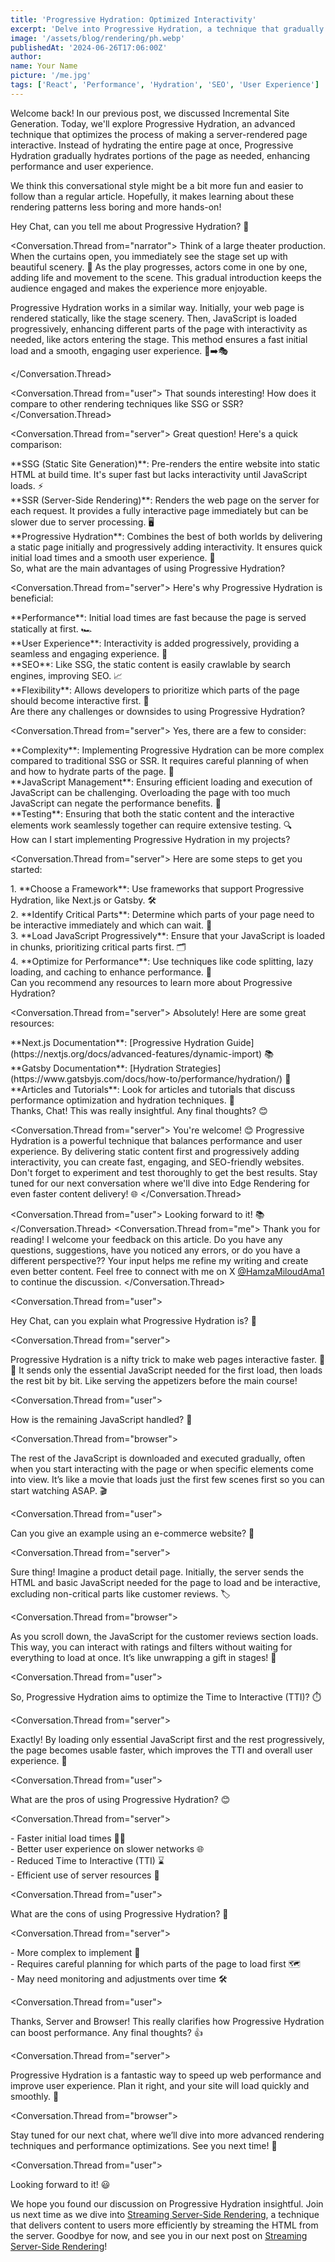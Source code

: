 ```yaml
---
title: 'Progressive Hydration: Optimized Interactivity'
excerpt: 'Delve into Progressive Hydration, a technique that gradually hydrates portions of the page for improved performance.'
image: '/assets/blog/rendering/ph.webp'
publishedAt: '2024-06-26T17:06:00Z'
author:
name: Your Name
picture: '/me.jpg'
tags: ['React', 'Performance', 'Hydration', 'SEO', 'User Experience']
---
```


Welcome back! In our previous post, we discussed Incremental Site Generation. Today, we'll explore Progressive Hydration, an advanced technique that optimizes the process of making a server-rendered page interactive. Instead of hydrating the entire page at once, Progressive Hydration gradually hydrates portions of the page as needed, enhancing performance and user experience.

We think this conversational style might be a bit more fun and easier to follow than a regular article. Hopefully, it makes learning about these rendering patterns less boring and more hands-on!

<Conversation>
<Conversation.Thread from="user">
Hey Chat, can you tell me about Progressive Hydration? 🤔
</Conversation.Thread>

<Conversation.Thread from="narrator">
Think of a large theater production. When the curtains open, you immediately see the stage set up with beautiful scenery. 🌟 As the play progresses, actors come in one by one, adding life and movement to the scene. This gradual introduction keeps the audience engaged and makes the experience more enjoyable.

Progressive Hydration works in a similar way. Initially, your web page is rendered statically, like the stage scenery. Then, JavaScript is loaded progressively, enhancing different parts of the page with interactivity as needed, like actors entering the stage. This method ensures a fast initial load and a smooth, engaging user experience. 📜➡️🎭

</Conversation.Thread>

<Conversation.Thread from="user">
  That sounds interesting! How does it compare to other rendering
  techniques like SSG or SSR?
</Conversation.Thread>

<Conversation.Thread from="server">
Great question! Here's a quick comparison:

  <div>**SSG (Static Site Generation)**: Pre-renders the entire website into static HTML at build time. It's super fast but lacks interactivity until JavaScript loads. ⚡</div>
  <div>**SSR (Server-Side Rendering)**: Renders the web page on the server for each request. It provides a fully interactive page immediately but can be slower due to server processing. 🖥️</div>
  <div>**Progressive Hydration**: Combines the best of both worlds by delivering a static page initially and progressively adding interactivity. It ensures quick initial load times and a smooth user experience. 🚀</div>
</Conversation.Thread>
<Conversation.Thread from="user">
So, what are the main advantages of using Progressive Hydration?
</Conversation.Thread>

<Conversation.Thread from="server">
Here's why Progressive Hydration is beneficial:

  <div>**Performance**: Initial load times are fast because the page is served statically at first. 🏎️</div>
  <div>**User Experience**: Interactivity is added progressively, providing a seamless and engaging experience. 🎨</div>
  <div>**SEO**: Like SSG, the static content is easily crawlable by search engines, improving SEO. 📈</div>
  <div>**Flexibility**: Allows developers to prioritize which parts of the page should become interactive first. 🔄</div>
</Conversation.Thread>
<Conversation.Thread from="user">
Are there any challenges or downsides to using Progressive Hydration?
</Conversation.Thread>

<Conversation.Thread from="server">
Yes, there are a few to consider:

  <div>**Complexity**: Implementing Progressive Hydration can be more complex compared to traditional SSG or SSR. It requires careful planning of when and how to hydrate parts of the page. 🧩</div>
  <div>**JavaScript Management**: Ensuring efficient loading and execution of JavaScript can be challenging. Overloading the page with too much JavaScript can negate the performance benefits. 🚧</div>
  <div>**Testing**: Ensuring that both the static content and the interactive elements work seamlessly together can require extensive testing. 🔍</div>
</Conversation.Thread>
<Conversation.Thread from="user">
How can I start implementing Progressive Hydration in my projects?
</Conversation.Thread>

<Conversation.Thread from="server">
Here are some steps to get you started:

  <div>1. **Choose a Framework**: Use frameworks that support Progressive Hydration, like Next.js or Gatsby. 🛠️</div>
  <div>2. **Identify Critical Parts**: Determine which parts of your page need to be interactive immediately and which can wait. 🎯</div>
  <div>3. **Load JavaScript Progressively**: Ensure that your JavaScript is loaded in chunks, prioritizing critical parts first. 🗂️</div>
  <div>4. **Optimize for Performance**: Use techniques like code splitting, lazy loading, and caching to enhance performance. 🚀</div>
</Conversation.Thread>
<Conversation.Thread from="user">
Can you recommend any resources to learn more about Progressive Hydration?
</Conversation.Thread>

<Conversation.Thread from="server">
Absolutely! Here are some great resources:

  <div>**Next.js Documentation**: [Progressive Hydration Guide](https://nextjs.org/docs/advanced-features/dynamic-import) 📚</div>
  <div>**Gatsby Documentation**: [Hydration Strategies](https://www.gatsbyjs.com/docs/how-to/performance/hydration/) 📘</div>
  <div>**Articles and Tutorials**: Look for articles and tutorials that discuss performance optimization and hydration techniques. 📝</div>
</Conversation.Thread>
<Conversation.Thread from="user">
Thanks, Chat! This was really insightful. Any final thoughts? 😊
</Conversation.Thread>

<Conversation.Thread from="server">
  You're welcome! 😊 Progressive Hydration is a powerful technique
  that balances performance and user experience. By delivering static
  content first and progressively adding interactivity, you can create
  fast, engaging, and SEO-friendly websites. Don't forget to
  experiment and test thoroughly to get the best results. Stay tuned
  for our next conversation where we'll dive into Edge Rendering for
  even faster content delivery! 🌐
</Conversation.Thread>

<Conversation.Thread from="user">
  Looking forward to it! 📚
</Conversation.Thread>
<Conversation.Thread from="me">
  Thank you for reading! I welcome your feedback on this article. Do
  you have any questions, suggestions, have you noticed any errors,
  or do you have a different perspective?? Your input helps me refine
  my writing and create even better content. Feel free to connect with
  me on X [@HamzaMiloudAma1](https://x.com/HamzaMiloudAma1) to
  continue the discussion.
</Conversation.Thread>
</Conversation>

<Conversation>

<Conversation.Thread from="user">
  <div>
    Hey Chat, can you explain what Progressive Hydration is? 🤔
  </div>
</Conversation.Thread>

<Conversation.Thread from="server">
  <div>
    Progressive Hydration is a nifty trick to make web pages
    interactive faster. 🎩✨ It sends only the essential JavaScript
    needed for the first load, then loads the rest bit by bit. Like
    serving the appetizers before the main course!
  </div>
</Conversation.Thread>

<Conversation.Thread from="user">
  <div>How is the remaining JavaScript handled? 🧐</div>
</Conversation.Thread>

<Conversation.Thread from="browser">
  <div>
    The rest of the JavaScript is downloaded and executed gradually,
    often when you start interacting with the page or when specific
    elements come into view. It’s like a movie that loads just the
    first few scenes first so you can start watching ASAP. 🎬
  </div>
</Conversation.Thread>

<Conversation.Thread from="user">
  <div>Can you give an example using an e-commerce website? 🛒</div>
</Conversation.Thread>

<Conversation.Thread from="server">
  <div>
    Sure thing! Imagine a product detail page. Initially, the server
    sends the HTML and basic JavaScript needed for the page to load
    and be interactive, excluding non-critical parts like customer
    reviews. 🏷️
  </div>
</Conversation.Thread>

<Conversation.Thread from="browser">
  <div>
    As you scroll down, the JavaScript for the customer reviews
    section loads. This way, you can interact with ratings and filters
    without waiting for everything to load at once. It’s like
    unwrapping a gift in stages! 🎁
  </div>
</Conversation.Thread>

<Conversation.Thread from="user">
  <div>
    So, Progressive Hydration aims to optimize the Time to Interactive
    (TTI)? ⏱️
  </div>
</Conversation.Thread>

<Conversation.Thread from="server">
  <div>
    Exactly! By loading only essential JavaScript first and the rest
    progressively, the page becomes usable faster, which improves the
    TTI and overall user experience. 🚀
  </div>
</Conversation.Thread>

<Conversation.Thread from="user">
  <div>What are the pros of using Progressive Hydration? 😊</div>
</Conversation.Thread>

<Conversation.Thread from="server">
  <div>- Faster initial load times 🏃‍♂️</div>
  <div>- Better user experience on slower networks 🌐</div>
  <div>- Reduced Time to Interactive (TTI) ⌛</div>
  <div>- Efficient use of server resources 💾</div>
</Conversation.Thread>

<Conversation.Thread from="user">
  <div>What are the cons of using Progressive Hydration? 😬</div>
</Conversation.Thread>

<Conversation.Thread from="server">
  <div>- More complex to implement 🤯</div>
  <div>
    - Requires careful planning for which parts of the page to load
    first 🗺️
  </div>
  <div>- May need monitoring and adjustments over time 🛠️</div>
</Conversation.Thread>

<Conversation.Thread from="user">
  <div>
    Thanks, Server and Browser! This really clarifies how Progressive
    Hydration can boost performance. Any final thoughts? 👍
  </div>
</Conversation.Thread>

<Conversation.Thread from="server">
  <div>
    Progressive Hydration is a fantastic way to speed up web
    performance and improve user experience. Plan it right, and your
    site will load quickly and smoothly. 🎉
  </div>
</Conversation.Thread>

<Conversation.Thread from="browser">
  <div>
    Stay tuned for our next chat, where we’ll dive into more advanced
    rendering techniques and performance optimizations. See you next
    time! 👋
  </div>
</Conversation.Thread>

<Conversation.Thread from="user">
  <div>Looking forward to it! 😃</div>
</Conversation.Thread>

</Conversation>

We hope you found our discussion on Progressive Hydration insightful. Join us next time as we dive into [Streaming Server-Side Rendering](/blogs/streaming-server-side-rendering-efficient-content-delivery), a technique that delivers content to users more efficiently by streaming the HTML from the server. Goodbye for now, and see you in our next post on [Streaming Server-Side Rendering](/blogs/streaming-server-side-rendering-efficient-content-delivery)!
